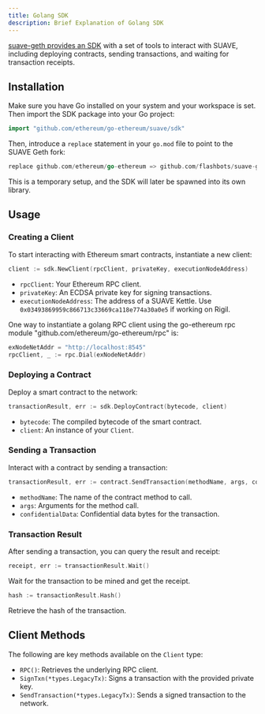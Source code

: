 ```yaml
---
title: Golang SDK
description: Brief Explanation of Golang SDK
---
```


[suave-geth provides an SDK](https://github.com/flashbots/suave-geth/tree/main/suave/sdk) with a set of tools to interact with SUAVE, including deploying contracts, sending transactions, and waiting for transaction receipts.

## Installation

Make sure you have Go installed on your system and your workspace is set. Then import the SDK package into your Go project:

```go
import "github.com/ethereum/go-ethereum/suave/sdk"
```

Then, introduce a `replace` statement in your `go.mod` file to point to the SUAVE Geth fork:

```go
replace github.com/ethereum/go-ethereum => github.com/flashbots/suave-geth
```

This is a temporary setup, and the SDK will later be spawned into its own library.

## Usage

### Creating a Client

To start interacting with Ethereum smart contracts, instantiate a new client:

```go
client := sdk.NewClient(rpcClient, privateKey, executionNodeAddress)
```

- `rpcClient`: Your Ethereum RPC client.
- `privateKey`: An ECDSA private key for signing transactions.
- `executionNodeAddress`: The address of a SUAVE Kettle. Use `0x03493869959c866713c33669ca118e774a30a0e5` if working on Rigil.

One way to instantiate a golang RPC client using the go-ethereum rpc module "github.com/ethereum/go-ethereum/rpc" is:

```go
exNodeNetAddr = "http://localhost:8545"
rpcClient, _ := rpc.Dial(exNodeNetAddr)
```

### Deploying a Contract

Deploy a smart contract to the network:

```go
transactionResult, err := sdk.DeployContract(bytecode, client)
```

- `bytecode`: The compiled bytecode of the smart contract.
- `client`: An instance of your `Client`.

### Sending a Transaction

Interact with a contract by sending a transaction:

```go
transactionResult, err := contract.SendTransaction(methodName, args, confidentialData)
```

- `methodName`: The name of the contract method to call.
- `args`: Arguments for the method call.
- `confidentialData`: Confidential data bytes for the transaction.

### Transaction Result

After sending a transaction, you can query the result and receipt:

```go
receipt, err := transactionResult.Wait()
```

Wait for the transaction to be mined and get the receipt.

```go
hash := transactionResult.Hash()
```

Retrieve the hash of the transaction.

## Client Methods

The following are key methods available on the `Client` type:

- `RPC()`: Retrieves the underlying RPC client.
- `SignTxn(*types.LegacyTx)`: Signs a transaction with the provided private key.
- `SendTransaction(*types.LegacyTx)`: Sends a signed transaction to the network.
